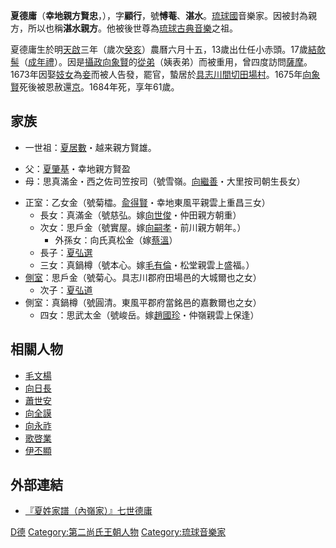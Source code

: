 {{東亞男性歷史人物
|名稱=夏德庸
|身份=琉球國音樂家

|姓名=夏德庸
|字=顧行
|官職=
|封爵=親方
|封號=
|御稱號=
|宮號1=
|宮號2=
|封地=幸地間切
|神號=
|尊號=
|乳名=
|幼名=
|兒名=
|童名=思次郎
|小字=
|號=愽菴、湛水
|法號=
|院號=
|名乘=賢忠
|出生年=1623年
|出生地=
|婚年=
|逝世年=1684年
|逝世地=
|諡號=
|墳墓=
|父親=幸地親方[[夏肇基|夏肇基]]（夏氏賢盈）
|嫡母=
|母親=向氏雪嶺（童名思真滿金，父[[向繼善|向繼善]]）
|元配=
|正室=俞氏菊櫺（童名乙女金）
|妻=
|繼室=
|平妻=
|側室=菊心（父大城爾也）<br/>圓清（父嘉數爾也）
|元配之父=
|元配之嫡母=
|元配之母=
|正室之父=[[俞得賢|俞得賢]]
|正室之嫡母=
|正室之母=吳氏
|妻之父=
|妻之嫡母=
|妻之母=
|繼室之父=
|繼室之嫡母=
|繼室之母=
|平妻之父=
|平妻之嫡母=
|平妻之母=
|兄弟=夏德康
|姊妹=
|嫡兄弟=
|嫡姊妹=
|庶兄弟=
|庶姊妹=
|同胞兄弟=
|同胞姊妹=
|異母兄弟=
|異母姊妹=
|異父兄弟=
|異父姊妹=
|繼兄弟=
|繼姊妹=
|子=
|女=
|嫡子=夏弘選（夏氏賢充，妻穎氏，父穎德安）
|嫡女=夏氏慈弘（夫仲田親方[[向世俊|向世俊]]）<br/>夏氏實屋（夫松堂親雲上[[毛有倫|毛有倫]]，後離異）<br/>夏氏本心（夫前川親方[[向嗣孝|向嗣孝]]）
|庶子=夏弘道
|庶女=夏氏峻岳（夫仲嶺親雲上[[趙國珍|趙國珍]]）
|養子=
|養女=
|繼子=
|繼女=
|其他親屬=外孫女婿[[蔡溫|蔡溫]]
|經歷=*崇禎八年乙亥六月初八日為小赤頭
*崇禎十二年己卯四月十一日為下庫理若里之子
*崇禎十二年己卯六月十八日結欹髻為御書院里之子
*崇禎十四年辛巳十二月初十日為鎖之大屋子
*崇禎十六年癸未十二月擢黄冠為御書院御者當
*順治二年乙酉二月十三日任御書院當職（勤役九年）
*順治十年癸巳十二月十三日任具志川間切惣地頭職
*順治十年十二月十六日任御者奉行吟味職
*順治十四年丁酉三月二十二日任御振舞奉行職
*順治十四年六月初六日陞座敷
*順治十八年辛丑十一月十五日任平等側職
*康煕三年甲辰十一月十五日任御鎖之側職
*康煕五年丙午十二月初五日陞紫巾冠十一日賜知行高八十斛
*康煕八年己酉正月十一日任御振舞奉行職
*康煕十一年任子任普請惣奉行
*康煕十一年六月初九日任躍奉行職
*康煕十七年戊午正月初九日任名護間切喜瀬地頭職
*康煕二十年辛酉正月初五日轉任北谷間切屋良地頭職
*康煕二十二年癸亥十二月初一日轉任久米中里間切惣地頭職 
|注釋=}}

'''夏德庸'''（'''幸地親方賢忠'''，{{bd|1623年||1684年||CatIdx=S夏}}），字'''顧行'''，號'''愽菴'''、'''湛水'''。[[琉球國|琉球國]]音樂家。因被封為親方，所以也稱'''湛水親方'''。他被後世尊為[[琉球古典音樂|琉球古典音樂]]之祖。

夏德庸生於明[[天啟|天啟]]三年（歲次[[癸亥|癸亥]]）農曆六月十五，13歲出仕任小赤頭。17歲[[結欹髻|結欹髻]]（[[成年禮|成年禮]]）。因是[[攝政|攝政]][[向象賢|向象賢]]的[[從弟|從弟]]（姨表弟）而被重用，曾四度訪問[[薩摩|薩摩]]。1673年因娶[[妓女|妓女]]為[[妾|妾]]而被人告發，罷官，蟄居於[[具志川間切|具志川間切]][[田場村|田場村]]。1675年[[向象賢|向象賢]]死後被恩赦還[[首里城|京]]。1684年死，享年61歲。

== 家族 ==
*一世祖：[[夏居數|夏居數]]・越来親方賢雄。

* 父：[[夏肇基|夏肇基]]・幸地親方賢盈
* 母：思真滿金・西之佐司笠按司（號雪嶺。[[向繼善|向繼善]]・大里按司朝生長女）

* 正室：乙女金（號菊櫺。[[兪得賢|兪得賢]]・幸地東風平親雲上重昌三女）
** 長女：真滿金（號慈弘。嫁[[向世俊|向世俊]]・仲田親方朝重）
** 次女：思戶金（號實屋。嫁[[向嗣孝|向嗣孝]]・前川親方朝年。）
***外孫女：向氏真松金（嫁[[蔡溫|蔡溫]]）
** 長子：[[夏弘選|夏弘選]]
** 三女：真鍋樽（號本心。嫁[[毛有倫|毛有倫]]・松堂親雲上盛福。）
* [[側室|側室]]：思戶金（號菊心。具志川郡府田場邑的大城爾也之女）
** 次子：[[夏弘道|夏弘道]]
* 側室：真鍋樽（號圓清。東風平郡府當銘邑的嘉數爾也之女）
** 四女：思武太金（號峻岳。嫁[[趙國珍|趙國珍]]・仲嶺親雲上保逢）
== 相關人物 ==
*[[毛文楊|毛文楊]]
*[[向日長|向日長]]
*[[蕭世安|蕭世安]]
*[[向全謨|向全謨]]
*[[向永祚|向永祚]]
*[[歌啓業|歌啓業]]
*[[伊丕顯|伊丕顯]]

== 外部連結 ==
* [http://www.tulips.tsukuba.ac.jp/limedio/dlam/B1241188/1/vol05/syuri/128.htm 『夏姓家譜（內嶺家）』七世德庸]{{dead link|date=2017年12月 |bot=InternetArchiveBot |fix-attempted=yes }}
[[Category:夏姓|D德]]
[[Category:第二尚氏王朝人物|Category:第二尚氏王朝人物]]
[[Category:琉球音樂家|Category:琉球音樂家]]